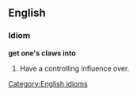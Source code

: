 ==English==

===Idiom===
'''get one's claws into'''
# Have a controlling influence over.

[[Category:English idioms]]